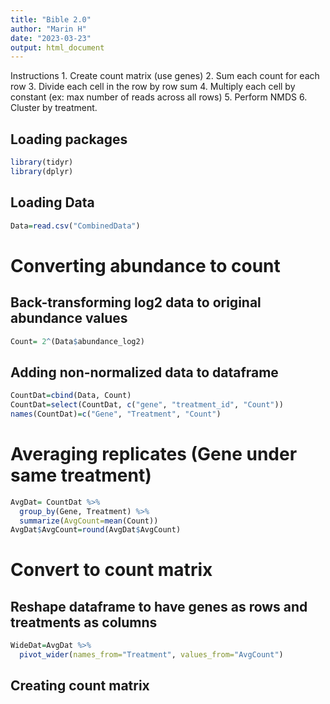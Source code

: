 ```yaml
---
title: "Bible 2.0"
author: "Marin H"
date: "2023-03-23"
output: html_document
---
```




Instructions
1. Create count matrix (use genes)
2. Sum each count for each row 
3. Divide each cell in the row by row sum 
4. Multiply each cell by constant (ex: max number of reads across all rows)
5. Perform NMDS
6. Cluster by treatment.  

## Loading packages
```r
library(tidyr)
library(dplyr)
```

## Loading Data
```r
Data=read.csv("CombinedData")
```

# Converting abundance to count
## Back-transforming log2 data to original abundance values
```r
Count= 2^(Data$abundance_log2)
```

## Adding non-normalized data to dataframe
```r
CountDat=cbind(Data, Count)
CountDat=select(CountDat, c("gene", "treatment_id", "Count"))
names(CountDat)=c("Gene", "Treatment", "Count")
```

# Averaging replicates (Gene under same treatment)
```r
AvgDat= CountDat %>%
  group_by(Gene, Treatment) %>%
  summarize(AvgCount=mean(Count))
AvgDat$AvgCount=round(AvgDat$AvgCount)
```




# Convert to count matrix
## Reshape dataframe to have genes as rows and treatments as columns
```r
WideDat=AvgDat %>%
  pivot_wider(names_from="Treatment", values_from="AvgCount")
```

## Creating count matrix
```r

```

